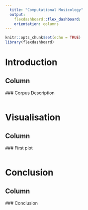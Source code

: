 ```yaml
---
  title: "Computational Musicology"
  output:
    flexdashboard::flex_dashboard:
    orientation: columns
---
```

  
  ```r
knitr::opts_chunk$set(echo = TRUE)
library(flexdashboard)
```
Introduction
=====================================
  
  Column {.tabset}
-----------------------------------------------------------------------
  
  ### Corpus Description
  
  ```r

```

Visualisation
=====================================
  Column {.tabset}
-----------------------------------------------------------------------
  
  ### First plot
  
  ```r

```

Conclusion
=====================================
  Column {.tabset}
-----------------------------------------------------------------------
  ### Conclusion
  
  ```r

```

